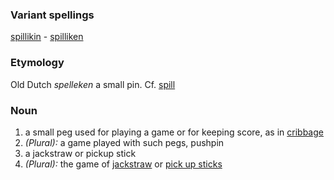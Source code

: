 ===Variant spellings===
[[spillikin]] - [[spilliken]]
===Etymology===
Old Dutch ''spelleken'' a small pin. Cf. [[spill]]
===Noun===
#a small peg used for playing a game or for keeping score, as in [[cribbage]]
#''(Plural):'' a game played with such pegs, pushpin
#a jackstraw or pickup stick
#''(Plural):'' the game of [[jackstraw]] or [[pick up sticks]]